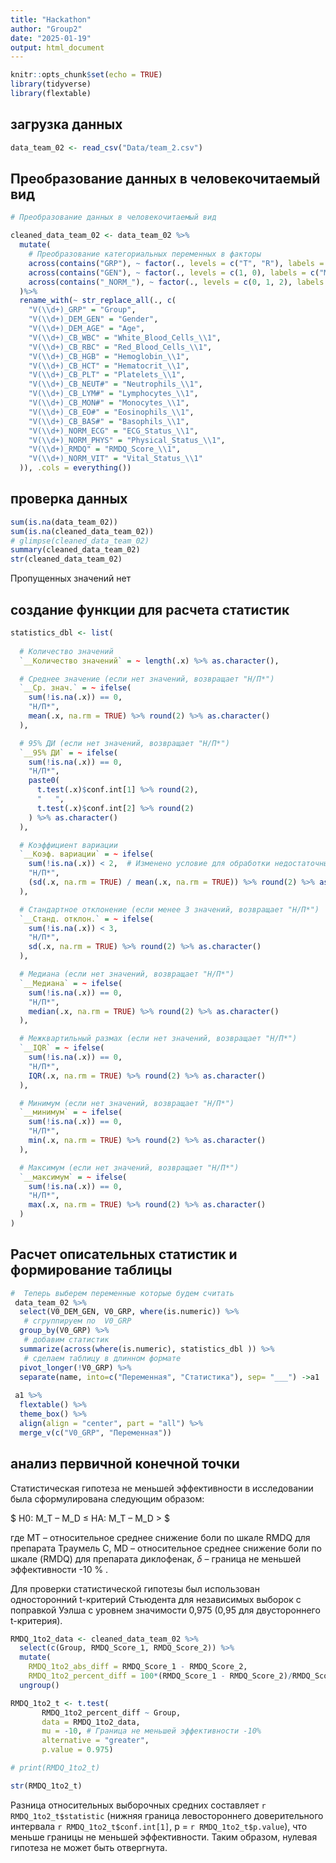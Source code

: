 ```yaml
---
title: "Hackathon"
author: "Group2"
date: "2025-01-19"
output: html_document
---
```


```r
knitr::opts_chunk$set(echo = TRUE)
library(tidyverse)
library(flextable)
```

## загрузка данных

```r
data_team_02 <- read_csv("Data/team_2.csv")

```

## Преобразование данных в человекочитаемый вид

```r
# Преобразование данных в человекочитаемый вид

cleaned_data_team_02 <- data_team_02 %>%
  mutate(
    # Преобразование категориальных переменных в факторы 
    across(contains("GRP"), ~ factor(., levels = c("T", "R"), labels = c("Treatment", "Comparator"))),
    across(contains("GEN"), ~ factor(., levels = c(1, 0), labels = c("Male", "Female"))),
    across(contains("_NORM_"), ~ factor(., levels = c(0, 1, 2), labels = c("Normal", "Mild deviation", "Significant deviation")))
  )%>%
  rename_with(~ str_replace_all(., c(
    "V(\\d+)_GRP" = "Group",
    "V(\\d+)_DEM_GEN" = "Gender",
    "V(\\d+)_DEM_AGE" = "Age",
    "V(\\d+)_CB_WBC" = "White_Blood_Cells_\\1",
    "V(\\d+)_CB_RBC" = "Red_Blood_Cells_\\1",
    "V(\\d+)_CB_HGB" = "Hemoglobin_\\1",
    "V(\\d+)_CB_HCT" = "Hematocrit_\\1",
    "V(\\d+)_CB_PLT" = "Platelets_\\1",
    "V(\\d+)_CB_NEUT#" = "Neutrophils_\\1",
    "V(\\d+)_CB_LYM#" = "Lymphocytes_\\1",
    "V(\\d+)_CB_MON#" = "Monocytes_\\1",
    "V(\\d+)_CB_EO#" = "Eosinophils_\\1",
    "V(\\d+)_CB_BAS#" = "Basophils_\\1",
    "V(\\d+)_NORM_ECG" = "ECG_Status_\\1",
    "V(\\d+)_NORM_PHYS" = "Physical_Status_\\1",
    "V(\\d+)_RMDQ" = "RMDQ_Score_\\1",
    "V(\\d+)_NORM_VIT" = "Vital_Status_\\1"
  )), .cols = everything()) 

```
## проверка данных

```r

sum(is.na(data_team_02))
sum(is.na(cleaned_data_team_02))
# glimpse(cleaned_data_team_02)
summary(cleaned_data_team_02)
str(cleaned_data_team_02)

```
Пропущенных значений нет

## создание функции для расчета статистик

```r
statistics_dbl <- list(
  
  # Количество значений
  `__Количество значений` = ~ length(.x) %>% as.character(),

  # Среднее значение (если нет значений, возвращает "Н/П*")
  `__Ср. знач.` = ~ ifelse(
    sum(!is.na(.x)) == 0,
    "Н/П*",
    mean(.x, na.rm = TRUE) %>% round(2) %>% as.character()
  ),

  # 95% ДИ (если нет значений, возвращает "Н/П*")
  `__95% ДИ` = ~ ifelse(
    sum(!is.na(.x)) == 0,
    "Н/П*",
    paste0(
      t.test(.x)$conf.int[1] %>% round(2),
      "   ",
      t.test(.x)$conf.int[2] %>% round(2)
    ) %>% as.character()
  ),

  # Коэффициент вариации 
  `__Коэф. вариации` = ~ ifelse(
    sum(!is.na(.x)) < 2,  # Изменено условие для обработки недостаточных значений
    "Н/П*",
    (sd(.x, na.rm = TRUE) / mean(.x, na.rm = TRUE)) %>% round(2) %>% as.character()
  ),

  # Стандартное отклонение (если менее 3 значений, возвращает "Н/П*")
  `__Станд. отклон.` = ~ ifelse(
    sum(!is.na(.x)) < 3,
    "Н/П*",
    sd(.x, na.rm = TRUE) %>% round(2) %>% as.character()
  ),

  # Медиана (если нет значений, возвращает "Н/П*")
  `__Медиана` = ~ ifelse(
    sum(!is.na(.x)) == 0,
    "Н/П*",
    median(.x, na.rm = TRUE) %>% round(2) %>% as.character()
  ),

  # Межквартильный размах (если нет значений, возвращает "Н/П*")
  `__IQR` = ~ ifelse( 
    sum(!is.na(.x)) == 0,
    "Н/П*",
    IQR(.x, na.rm = TRUE) %>% round(2) %>% as.character()
  ),

  # Минимум (если нет значений, возвращает "Н/П*")
  `__минимум` = ~ ifelse(
    sum(!is.na(.x)) == 0,
    "Н/П*",
    min(.x, na.rm = TRUE) %>% round(2) %>% as.character()
  ),

  # Максимум (если нет значений, возвращает "Н/П*")
  `__максимум` = ~ ifelse(
    sum(!is.na(.x)) == 0,
    "Н/П*",
    max(.x, na.rm = TRUE) %>% round(2) %>% as.character()
  )
)
```


## Расчет описательных статистик и формирование таблицы

```r
#  Теперь выберем переменные которые будем считать 
 data_team_02 %>%
  select(V0_DEM_GEN, V0_GRP, where(is.numeric)) %>%
   # сгруппируем по  V0_GRP
  group_by(V0_GRP) %>% 
   # добавим статистик
  summarize(across(where(is.numeric), statistics_dbl )) %>% 
   # сделаем таблицу в длинном формате 
  pivot_longer(!V0_GRP) %>% 
  separate(name, into=c("Переменная", "Статистика"), sep= "___") ->a1
 
 a1 %>%
  flextable() %>% 
  theme_box() %>% 
  align(align = "center", part = "all") %>% 
  merge_v(c("V0_GRP", "Переменная"))  


```

## анализ первичной конечной точки

Статистическая гипотеза не меньшей эффективности в исследовании была сформулирована следующим образом:

$
H0: M_T – M_D ≤ \delta
HA: M_T – M_D > \delta
$

где MT -- относительное среднее снижение боли по шкале RMDQ для препарата Траумель С, MD -- относительное среднее снижение боли по шкале (RMDQ) для препарата диклофенак, $\delta$ -- граница не меньшей эффективности -10 % .

Для проверки статистической гипотезы был использован односторонний t-критерий Стьюдента для независимых выборок с поправкой Уэлша с уровнем значимости 0,975 (0,95 для двустороннего t-критерия).

```r

RMDQ_1to2_data <- cleaned_data_team_02 %>%
  select(c(Group, RMDQ_Score_1, RMDQ_Score_2)) %>%
  mutate(
    RMDQ_1to2_abs_diff = RMDQ_Score_1 - RMDQ_Score_2,
    RMDQ_1to2_percent_diff = 100*(RMDQ_Score_1 - RMDQ_Score_2)/RMDQ_Score_1) %>%
  ungroup()

RMDQ_1to2_t <- t.test(
       RMDQ_1to2_percent_diff ~ Group, 
       data = RMDQ_1to2_data, 
       mu = -10, # Граница не меньшей эффективности -10%
       alternative = "greater",
       p.value = 0.975)

# print(RMDQ_1to2_t)

str(RMDQ_1to2_t)
```

Разница относительных выборочных средних составляет `r RMDQ_1to2_t$statistic` (нижняя граница левостороннего доверительного интервала `r RMDQ_1to2_t$conf.int[1]`, p = `r RMDQ_1to2_t$p.value`), что меньше границы не меньшей эффективности. Таким образом, нулевая гипотеза не может быть отвергнута. 